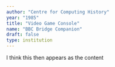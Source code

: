 ```yaml
---
author: "Centre for Computing History"
year: "1985"
title: "Video Game Console"
name: "BBC Bridge Companion"
draft: false
type: institution
---
```

I think this then appears as the content
